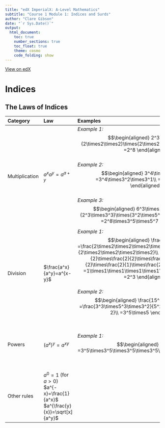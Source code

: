```yaml
---
title: "edX ImperialX: A-Level Mathematics"
subtitle: "Course 1 Module 1: Indices and Surds"
author: "Clare Gibson"
date: "`r Sys.Date()`"
output: 
  html_document:
    toc: true
    number_sections: true
    toc_float: true
    theme: cosmo
    code_folding: show
---
```


[View on edX](https://learning.edx.org/course/course-v1:ImperialX+alm001+3T2018/block-v1:ImperialX+alm001+3T2018+type@sequential+block@2804c98e3bd6440bac9b5fc4e506b31b/block-v1:ImperialX+alm001+3T2018+type@vertical+block@6ee7b6e80c0f49639e99b05c31558117)

# Indices
## The Laws of Indices

|Category |Law |Examples |Comments|
|:---|:---|:---|:---|
|Multiplication |$a^xa^y = a^{a+y}$ |*Example 1:*<br>$$\begin{aligned}
2^3\times2^5\\
=(2\times2\times2)\times(2\times2\times2\times2\times2)\\
=2^8
\end{aligned}$$<br>*Example 2:*<br>$$\begin{aligned}
3^4\times3^2\times3\\
=3^4\times3^2\times3^1\\
=3^{4+2+1}\\
=3^7
\end{aligned}$$<br>*Example 3:*<br>$$\begin{aligned}
6^3\times15^2\times10^5\\
=(2^3\times3^3)\times(3^2\times5^2)\times(5^5\times2^5)\\
=2^8\times3^5\times5^7
\end{aligned}$$ |When you multiply by powers of 2 you **add** the indices.|
|Division |$\frac{a^x}{a^y}=a^{x-y}$ |*Example 1:*<br>$$\begin{aligned}
\frac{2^8}{2^5}\\
=\frac{2\times2\times2\times2\times2\times2\times2\times2}{2\times2\times2\times2\times2}\\
=\frac{2}{2}\times\frac{2}{2}\times\frac{2}{2}\times\frac{2}{2}\times\frac{2}{2}\times\frac{2}{1}\times\frac{2}{1}\times\frac{2}{1}\\
=1\times1\times1\times1\times1\times2\times2\times2\\
=2^3
\end{aligned}$$<br>*Example 2:*<br>$$\begin{aligned}
\frac{15^3\times3^2}{5^2}\\
=\frac{3^3\times5^3\times3^2}{5^2}\\
=3^{3+2}\times5^{3-2}\\
=3^5\times5
\end{aligned}$$ |When you divide by the powers of 2, you **subtract** the indices.|
|Powers |$(a^x)^y=a^{xy}$ |*Example 1:*<br>$$\begin{aligned}
(3^5)^4\\
=3^5\times3^5\times3^5\times3^5\\
=3^{20}
\end{aligned}$$ |When you raise a power by another power you **multiply** the indices.|
|Other rules |$a^0=1$ (for $a>0$)<br>$a^{-x}=\frac{1}{a^x}$<br>$a^{\frac{y}{x}}=\sqrt[x]{a^y}$|||